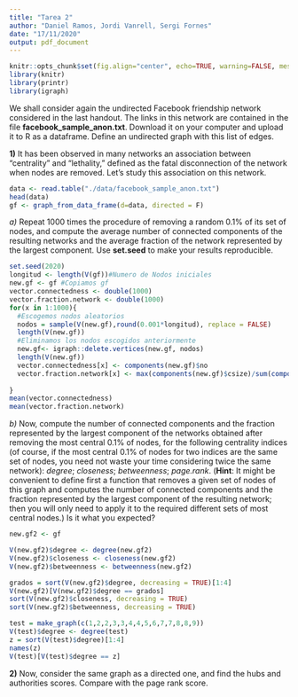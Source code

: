 ```yaml
---
title: "Tarea 2"
author: "Daniel Ramos, Jordi Vanrell, Sergi Fornes"
date: "17/11/2020"
output: pdf_document
---
```


```r
knitr::opts_chunk$set(fig.align="center", echo=TRUE, warning=FALSE, message=FALSE,autodep = TRUE,cache=FALSE)
library(knitr)
library(printr)
library(igraph)
```

We shall consider again the undirected Facebook friendship network considered in the last handout. The links in this network are contained in the file **facebook_sample_anon.txt**. Download it on your computer and upload it to R as a dataframe. Define an undirected graph with this list of edges.


**1)**  It has been observed in many networks an association between "centrality" and "lethality," defined as the fatal disconnection of the network when nodes are removed. Let's study this association on this network.

```r
data <- read.table("./data/facebook_sample_anon.txt")
head(data)
gf <- graph_from_data_frame(d=data, directed = F)
```


*a)* Repeat 1000 times the procedure of removing a random 0.1% of its set of nodes, and compute the average number of connected components of the resulting networks and the average fraction of the network represented by the largest component. Use **set.seed** to make your results reproducible.

```r
set.seed(2020)
longitud <- length(V(gf))#Numero de Nodos iniciales
new.gf <- gf #Copiamos gf
vector.connectedness <- double(1000)
vector.fraction.network <- double(1000)
for(x in 1:1000){
  #Escogemos nodos aleatorios
  nodos = sample(V(new.gf),round(0.001*longitud), replace = FALSE)
  length(V(new.gf))
  #Eliminamos los nodos escogidos anteriormente
  new.gf<- igraph::delete.vertices(new.gf, nodos)
  length(V(new.gf))
  vector.connectedness[x] <- components(new.gf)$no
  vector.fraction.network[x] <- max(components(new.gf)$csize)/sum(components(new.gf)$csize)
  
}
mean(vector.connectedness)
mean(vector.fraction.network)
```

*b)* Now, compute the number of connected components and the fraction represented by the largest component of the networks obtained after removing the most central 0.1% of nodes, for the following centrality indices (of course, if the most central 0.1% of nodes for two indices are the same set of nodes, you need not waste your time considering twice the same network): *degree*; *closeness*; *betweenness*; *page.rank*. (**Hint**: It might be convenient to define first a function that removes a given set of nodes of this graph and computes the number of connected components and the fraction represented by the largest component of the resulting network; then you will only need to apply it to the required different sets of most central nodes.) Is it what you expected? 

```r
new.gf2 <- gf

V(new.gf2)$degree <- degree(new.gf2)
V(new.gf2)$closeness <- closeness(new.gf2)
V(new.gf2)$betweenness <- betweenness(new.gf2)

grados = sort(V(new.gf2)$degree, decreasing = TRUE)[1:4]
V(new.gf2)[V(new.gf2)$degree == grados]
sort(V(new.gf2)$closeness, decreasing = TRUE)
sort(V(new.gf2)$betweenness, decreasing = TRUE)

test = make_graph(c(1,2,2,3,3,4,4,5,6,7,7,8,8,9))
V(test)$degree <- degree(test)
z = sort(V(test)$degree)[1:4]
names(z)
V(test)[V(test)$degree == z]
```

**2)** Now, consider the same graph as a directed one, and find the hubs and authorities scores. Compare with the page rank score. 




